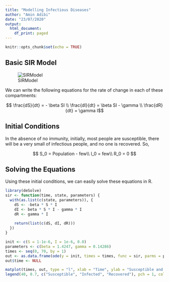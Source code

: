 ```yaml
---
title: "Modelling Infectious Diseases"
author: "Amin Adibi"
date: "23/07/2020"
output:
  html_document:
    df_print: paged
---
```


```r
knitr::opts_chunk$set(echo = TRUE)
```

## Basic SIR Model


![SIRModel](./SIR.png)

We can write the following equations for the rate of change in each of these compartments:

$$
\frac{dS}{dt} = - \beta SI \\
\frac{dI}{dt} = \beta SI - \gamma \\
\frac{dR}{dt} = \gamma I$$

## Initial Conditions

In the absence of no immunity, initially, most people are susceptible, there will be a very small of infectious people, and no one is recovered. So,

$$
S_0 = Population - few\\
I_0 = few\\
R_0 = 0
$$

## Solving the Equations

Using these initial conditions, we can easily solve these equations in R.
```r
library(deSolve)
sir <- function(time, state, parameters) {
  with(as.list(c(state, parameters)), {
    dS <- -beta * S * I
    dI <- beta * S * I - gamma * I
    dR <- gamma * I
	
    return(list(c(dS, dI, dR)))
  })
}

init <- c(S = 1-1e-6, I = 1e-6, 0.0)
parameters <- c(beta = 1.4247, gamma = 0.14286)
times <- seq(0, 70, by = 1)
out <- as.data.frame(ode(y = init, times = times, func = sir, parms = parameters))
out$time <- NULL

matplot(times, out, type = "l", xlab = "Time", ylab = "Susceptible and Recovered", main = "SIR Model", lwd = 1, lty = 1, bty = "l", col = 2:4)
legend(40, 0.7, c("Susceptible", "Infected", "Recovered"), pch = 1, col = 2:4)
```


<!-- ```{r SEIR} -->
<!-- library(deSolve) -->
<!-- seir <- function(time, state, parameters) { -->
<!--   with(as.list(c(state, parameters)), { -->
<!--     dS <- -beta * S * (I+E2)/N -->
<!--     dE1 <- beta * S * (I+E2)/N - k1*E1 -->
<!--     dE2 <- k1*E1 - k2*E2  -->
<!--     dI <- k2*E2 - q*I - I/D -->
<!--     dQ <- q*I - Q/D -->
<!--     dR <- I/D+Q/D -->

<!--     return(list(c(dS, dE1, dE2, dI, dQ, dR))) -->
<!--   }) -->
<!-- } -->

<!-- init <- c(E1=0.53, E2=0.13, S = 849999, I = 0.67, R=0.0, Q=0) -->
<!-- parameters <- c(beta = 1.4, N = 5.1e6, D = 5, k1 = 0.2, k2 = 1, q = 0.05) -->
<!-- times <- seq(0, 70, by = 1) -->
<!-- sol<-lsoda(init,times,seir,parameters) -->

<!-- out <- as.data.frame(ode(y = init, times = times, func = seir, parms = parameters)) -->
<!-- out$time <- NULL -->

<!-- matplot(times, out, type = "l", xlab = "Time", ylab = "Susceptible and Recovered", main = "SEIR Model", lwd = 1, lty = 1, bty = "l", col = 2:4) -->
<!-- legend(40, 0.7, c("Susceptible", "Infected", "Recovered"), pch = 1, col = 2:4) -->
<!-- ``` -->

